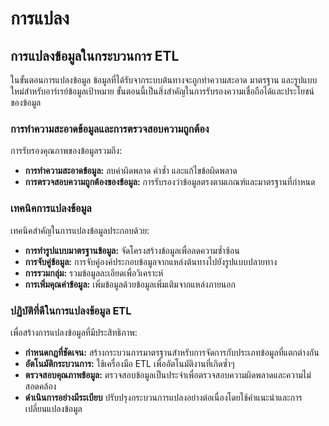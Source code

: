 # การแปลง

## การแปลงข้อมูลในกระบวนการ ETL

ในขั้นตอนการแปลงข้อมูล ข้อมูลที่ได้รับจากระบบต้นทางจะถูกทำความสะอาด มาตรฐาน และรูปแบบใหม่สำหรับอาร์เรย์ข้อมูลเป้าหมาย ขั้นตอนนี้เป็นสิ่งสำคัญในการรับรองความเชื่อถือได้และประโยชน์ของข้อมูล

### การทำความสะอาดข้อมูลและการตรวจสอบความถูกต้อง

การรับรองคุณภาพของข้อมูลรวมถึง:

- **การทำความสะอาดข้อมูล:** ลบค่าผิดพลาด ค่าซ้ำ และแก้ไขข้อผิดพลาด
- **การตรวจสอบความถูกต้องของข้อมูล:** การรับรองว่าข้อมูลตรงตามเกณฑ์และมาตรฐานที่กำหนด

### เทคนิคการแปลงข้อมูล

เทคนิคสำคัญในการแปลงข้อมูลประกอบด้วย:

- **การทำรูปแบบมาตรฐานข้อมูล:** จัดโครงสร้างข้อมูลเพื่อลดความซ้ำซ้อน
- **การจับคู่ข้อมูล:** การจับคู่องค์ประกอบข้อมูลจากแหล่งต้นทางไปยังรูปแบบปลายทาง
- **การรวมกลุ่ม:** รวมข้อมูลละเอียดเพื่อวิเคราะห์
- **การเพิ่มคุณค่าข้อมูล:** เพิ่มข้อมูลด้วยข้อมูลเพิ่มเติมจากแหล่งภายนอก

### ปฏิบัติที่ดีในการแปลงข้อมูล ETL

เพื่อสร้างการแปลงข้อมูลที่มีประสิทธิภาพ:

- **กำหนดกฎที่ชัดเจน:** สร้างกระบวนการมาตรฐานสำหรับการจัดการกับประเภทข้อมูลที่แตกต่างกัน
- **อัตโนมัติกระบวนการ:** ใช้เครื่องมือ ETL เพื่ออัตโนมัติงานที่เกิดซ้ำๆ
- **ตรวจสอบคุณภาพข้อมูล:** ตรวจสอบข้อมูลเป็นประจำเพื่อตรวจสอบความผิดพลาดและความไม่สอดคล้อง
- **ดำเนินการอย่างมีระเบียบ** ปรับปรุงกระบวนการแปลงอย่างต่อเนื่องโดยใช้คำแนะนำและการเปลี่ยนแปลงข้อมูล